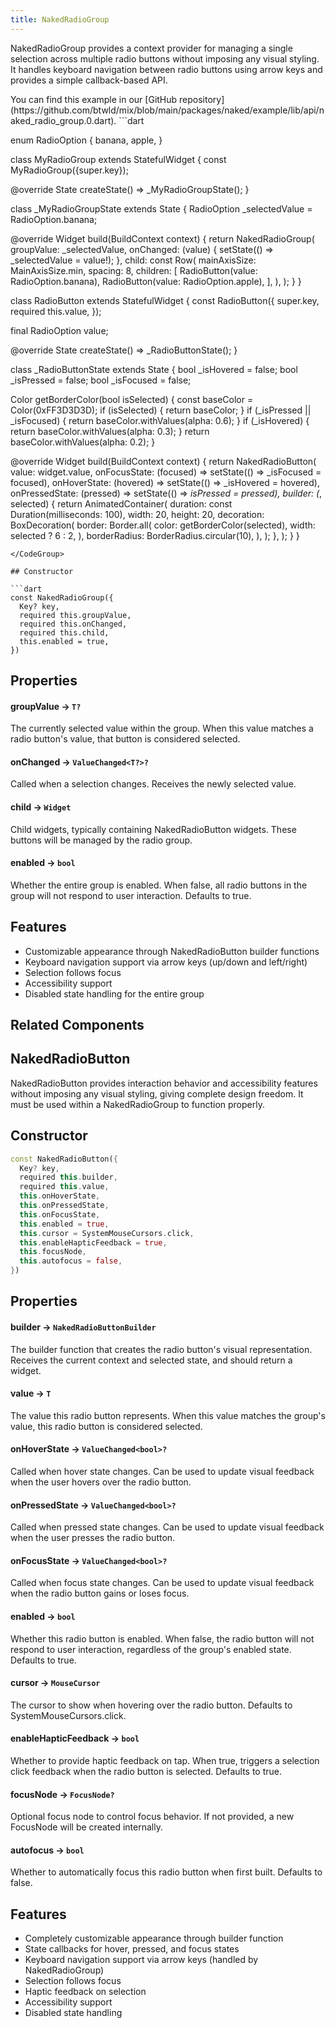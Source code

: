 ```yaml
---
title: NakedRadioGroup
---
```


NakedRadioGroup provides a context provider for managing a single selection across multiple radio buttons without imposing any visual styling. It handles keyboard navigation between radio buttons using arrow keys and provides a simple callback-based API.

<Info>
  You can find this example in our [GitHub repository](https://github.com/btwld/mix/blob/main/packages/naked/example/lib/api/naked_radio_group.0.dart).
</Info>
<CodeGroup title="Usage Example" defaultLanguage="dart">
```dart

enum RadioOption {
  banana,
  apple,
}

class MyRadioGroup extends StatefulWidget {
  const MyRadioGroup({super.key});

  @override
  State<MyRadioGroup> createState() => _MyRadioGroupState();
}

class _MyRadioGroupState extends State<MyRadioGroup> {
  RadioOption _selectedValue = RadioOption.banana;

  @override
  Widget build(BuildContext context) {
    return NakedRadioGroup<RadioOption>(
      groupValue: _selectedValue,
      onChanged: (value) {
        setState(() => _selectedValue = value!);
      },
      child: const Row(
        mainAxisSize: MainAxisSize.min,
        spacing: 8,
        children: [
          RadioButton(value: RadioOption.banana),
          RadioButton(value: RadioOption.apple),
        ],
      ),
    );
  }
}

class RadioButton extends StatefulWidget {
  const RadioButton({
    super.key,
    required this.value,
  });

  final RadioOption value;

  @override
  State<RadioButton> createState() => _RadioButtonState();
}

class _RadioButtonState extends State<RadioButton> {
  bool _isHovered = false;
  bool _isPressed = false;
  bool _isFocused = false;

  Color getBorderColor(bool isSelected) {
    const baseColor = Color(0xFF3D3D3D);
    if (isSelected) {
      return baseColor;
    }
    if (_isPressed || _isFocused) {
      return baseColor.withValues(alpha: 0.6);
    }
    if (_isHovered) {
      return baseColor.withValues(alpha: 0.3);
    }
    return baseColor.withValues(alpha: 0.2);
  }

  @override
  Widget build(BuildContext context) {
    return NakedRadioButton<RadioOption>(
      value: widget.value,
      onFocusState: (focused) => setState(() => _isFocused = focused),
      onHoverState: (hovered) => setState(() => _isHovered = hovered),
      onPressedState: (pressed) => setState(() => _isPressed = pressed),
      builder: (_, selected) {
        return AnimatedContainer(
          duration: const Duration(milliseconds: 100),
          width: 20,
          height: 20,
          decoration: BoxDecoration(
            border: Border.all(
              color: getBorderColor(selected),
              width: selected ? 6 : 2,
            ),
            borderRadius: BorderRadius.circular(10),
          ),
        );
      },
    );
  }
}
```
</CodeGroup>

## Constructor

```dart
const NakedRadioGroup({
  Key? key,
  required this.groupValue,
  required this.onChanged,
  required this.child,
  this.enabled = true,
})
```

## Properties

#### groupValue → `T?`
The currently selected value within the group. When this value matches a radio button's value, that button is considered selected.

#### onChanged → `ValueChanged<T?>?`
Called when a selection changes. Receives the newly selected value.

#### child → `Widget`
Child widgets, typically containing NakedRadioButton widgets. These buttons will be managed by the radio group.

#### enabled → `bool`
Whether the entire group is enabled. When false, all radio buttons in the group will not respond to user interaction. Defaults to true.

## Features

- Customizable appearance through NakedRadioButton builder functions
- Keyboard navigation support via arrow keys (up/down and left/right)
- Selection follows focus
- Accessibility support
- Disabled state handling for the entire group

## Related Components


## NakedRadioButton

NakedRadioButton provides interaction behavior and accessibility features without imposing any visual styling, giving complete design freedom. It must be used within a NakedRadioGroup to function properly.

## Constructor

```dart
const NakedRadioButton({
  Key? key,
  required this.builder,
  required this.value,
  this.onHoverState,
  this.onPressedState,
  this.onFocusState,
  this.enabled = true,
  this.cursor = SystemMouseCursors.click,
  this.enableHapticFeedback = true,
  this.focusNode,
  this.autofocus = false,
})
```

## Properties

#### builder → `NakedRadioButtonBuilder`
The builder function that creates the radio button's visual representation. Receives the current context and selected state, and should return a widget.

#### value → `T`
The value this radio button represents. When this value matches the group's value, this radio button is considered selected.

#### onHoverState → `ValueChanged<bool>?`
Called when hover state changes. Can be used to update visual feedback when the user hovers over the radio button.

#### onPressedState → `ValueChanged<bool>?`
Called when pressed state changes. Can be used to update visual feedback when the user presses the radio button.

#### onFocusState → `ValueChanged<bool>?`
Called when focus state changes. Can be used to update visual feedback when the radio button gains or loses focus.

#### enabled → `bool`
Whether this radio button is enabled. When false, the radio button will not respond to user interaction, regardless of the group's enabled state. Defaults to true.

#### cursor → `MouseCursor`
The cursor to show when hovering over the radio button. Defaults to SystemMouseCursors.click.

#### enableHapticFeedback → `bool`
Whether to provide haptic feedback on tap. When true, triggers a selection click feedback when the radio button is selected. Defaults to true.

#### focusNode → `FocusNode?`
Optional focus node to control focus behavior. If not provided, a new FocusNode will be created internally.

#### autofocus → `bool`
Whether to automatically focus this radio button when first built. Defaults to false.

## Features

- Completely customizable appearance through builder function
- State callbacks for hover, pressed, and focus states
- Keyboard navigation support via arrow keys (handled by NakedRadioGroup)
- Selection follows focus
- Haptic feedback on selection
- Accessibility support
- Disabled state handling

